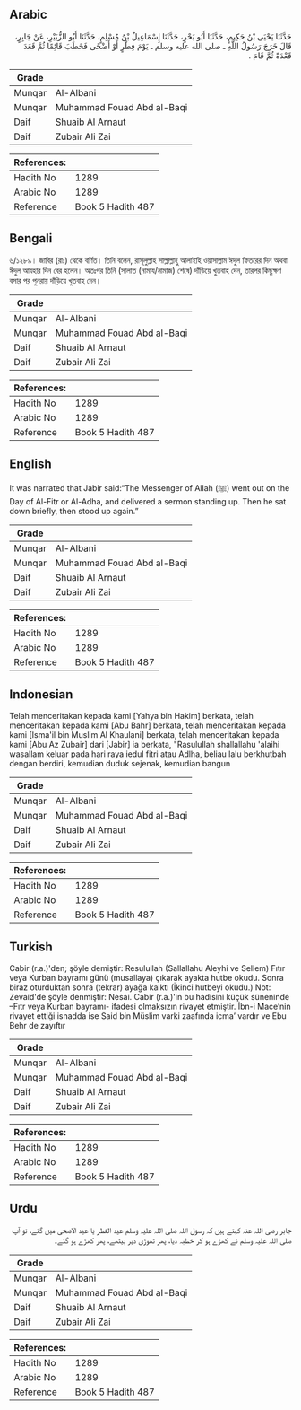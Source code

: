 ## Arabic


<div dir="rtl" lang="ar" style={{fontSize:'larger',backgroundColor:'#f8f9fa',padding:20}}>
حَدَّثَنَا يَحْيَى بْنُ حَكِيمٍ، حَدَّثَنَا أَبُو بَحْرٍ، حَدَّثَنَا إِسْمَاعِيلُ بْنُ مُسْلِمٍ، حَدَّثَنَا أَبُو الزُّبَيْرِ، عَنْ جَابِرٍ، قَالَ خَرَجَ رَسُولُ اللَّهِ ـ صلى الله عليه وسلم ـ يَوْمَ فِطْرٍ أَوْ أَضْحًى فَخَطَبَ قَائِمًا ثُمَّ قَعَدَ قَعْدَةً ثُمَّ قَامَ ‏.‏
</div>
<div style={{backgroundColor:'#f8f9fa',padding:20, marginBottom: 10}}><table> <thead> <tr> <th>Grade</th> <th></th> </tr> </thead> <tbody> <tr><td>Munqar</td><td>Al-Albani</td></tr><tr><td>Munqar</td><td>Muhammad Fouad Abd al-Baqi</td></tr><tr><td>Daif</td><td>Shuaib Al Arnaut</td></tr><tr><td>Daif</td><td>Zubair Ali Zai</td></tr></tbody></table><table> <thead> <tr> <th>References:</th> <th></th> </tr> </thead> <tbody><tr><td>Hadith No</td><td>1289</td></tr><tr><td>Arabic No</td><td>1289</td></tr><tr><td>Reference</td><td>Book 5 Hadith 487</td></tr></tbody></table></div>

## Bengali


<div dir="ltr" lang="bn" style={{fontSize:'larger',backgroundColor:'#f8f9fa',padding:20}}>
৬/১২৮৯। জাবির (রাঃ) থেকে বর্ণিত। তিনি বলেন, রাসূলুল্লাহ সাল্লাল্লাহু আলাইহি ওয়াসাল্লাম ঈদুল ফিতরের দিন অথবা ঈদুল আযহার দিন বের হলেন। অতঃপর তিনি (সালাত (নামায/নামাজ) শেষে) দাঁড়িয়ে খুতবাহ দেন, তারপর কিছুক্ষণ বসার পর পুনরায় দাঁড়িয়ে খুতবাহ দেন।
</div>
<div style={{backgroundColor:'#f8f9fa',padding:20, marginBottom: 10}}><table> <thead> <tr> <th>Grade</th> <th></th> </tr> </thead> <tbody> <tr><td>Munqar</td><td>Al-Albani</td></tr><tr><td>Munqar</td><td>Muhammad Fouad Abd al-Baqi</td></tr><tr><td>Daif</td><td>Shuaib Al Arnaut</td></tr><tr><td>Daif</td><td>Zubair Ali Zai</td></tr></tbody></table><table> <thead> <tr> <th>References:</th> <th></th> </tr> </thead> <tbody><tr><td>Hadith No</td><td>1289</td></tr><tr><td>Arabic No</td><td>1289</td></tr><tr><td>Reference</td><td>Book 5 Hadith 487</td></tr></tbody></table></div>

## English


<div dir="ltr" lang="en" style={{fontSize:'larger',backgroundColor:'#f8f9fa',padding:20}}>
It was narrated that Jabir said:“The Messenger of Allah (ﷺ) went out on the Day of Al-Fitr or Al-Adha, and delivered a sermon standing up. Then he sat down briefly, then stood up again.”
</div>
<div style={{backgroundColor:'#f8f9fa',padding:20, marginBottom: 10}}><table> <thead> <tr> <th>Grade</th> <th></th> </tr> </thead> <tbody> <tr><td>Munqar</td><td>Al-Albani</td></tr><tr><td>Munqar</td><td>Muhammad Fouad Abd al-Baqi</td></tr><tr><td>Daif</td><td>Shuaib Al Arnaut</td></tr><tr><td>Daif</td><td>Zubair Ali Zai</td></tr></tbody></table><table> <thead> <tr> <th>References:</th> <th></th> </tr> </thead> <tbody><tr><td>Hadith No</td><td>1289</td></tr><tr><td>Arabic No</td><td>1289</td></tr><tr><td>Reference</td><td>Book 5 Hadith 487</td></tr></tbody></table></div>

## Indonesian


<div dir="ltr" lang="id" style={{fontSize:'larger',backgroundColor:'#f8f9fa',padding:20}}>
Telah menceritakan kepada kami [Yahya bin Hakim] berkata, telah menceritakan kepada kami [Abu Bahr] berkata, telah menceritakan kepada kami [Isma'il bin Muslim Al Khaulani] berkata, telah menceritakan kepada kami [Abu Az Zubair] dari [Jabir] ia berkata, "Rasulullah shallallahu 'alaihi wasallam keluar pada hari raya iedul fitri atau Adlha, beliau lalu berkhutbah dengan berdiri, kemudian duduk sejenak, kemudian bangun
</div>
<div style={{backgroundColor:'#f8f9fa',padding:20, marginBottom: 10}}><table> <thead> <tr> <th>Grade</th> <th></th> </tr> </thead> <tbody> <tr><td>Munqar</td><td>Al-Albani</td></tr><tr><td>Munqar</td><td>Muhammad Fouad Abd al-Baqi</td></tr><tr><td>Daif</td><td>Shuaib Al Arnaut</td></tr><tr><td>Daif</td><td>Zubair Ali Zai</td></tr></tbody></table><table> <thead> <tr> <th>References:</th> <th></th> </tr> </thead> <tbody><tr><td>Hadith No</td><td>1289</td></tr><tr><td>Arabic No</td><td>1289</td></tr><tr><td>Reference</td><td>Book 5 Hadith 487</td></tr></tbody></table></div>

## Turkish


<div dir="ltr" lang="tr" style={{fontSize:'larger',backgroundColor:'#f8f9fa',padding:20}}>
Cabir (r.a.)'den; şöyle demiştir: Resulullah (Sallallahu Aleyhi ve Sellem) Fıtır veya Kurban bayramı günü (musallaya) çıkarak ayakta hutbe okudu. Sonra biraz oturduktan sonra (tekrar) ayağa kalktı (İkinci hutbeyi okudu.) Not: Zevaid'de şöyle denmiştir: Nesai. Cabir (r.a.)'in bu hadisini küçük süneninde –Fıtr veya Kurban bayramı- ifadesi olmaksızın rivayet etmiştir. İbn-i Mace’nin rivayet ettiği isnadda ise Said bin Müslim varki zaafında icma’ vardır ve Ebu Behr de zayıftır
</div>
<div style={{backgroundColor:'#f8f9fa',padding:20, marginBottom: 10}}><table> <thead> <tr> <th>Grade</th> <th></th> </tr> </thead> <tbody> <tr><td>Munqar</td><td>Al-Albani</td></tr><tr><td>Munqar</td><td>Muhammad Fouad Abd al-Baqi</td></tr><tr><td>Daif</td><td>Shuaib Al Arnaut</td></tr><tr><td>Daif</td><td>Zubair Ali Zai</td></tr></tbody></table><table> <thead> <tr> <th>References:</th> <th></th> </tr> </thead> <tbody><tr><td>Hadith No</td><td>1289</td></tr><tr><td>Arabic No</td><td>1289</td></tr><tr><td>Reference</td><td>Book 5 Hadith 487</td></tr></tbody></table></div>

## Urdu


<div dir="rtl" lang="ur" style={{fontSize:'larger',backgroundColor:'#f8f9fa',padding:20}}>
جابر رضی اللہ عنہ کہتے ہیں کہ رسول اللہ صلی اللہ علیہ وسلم عید الفطر یا عید الاضحی میں گئے، تو آپ صلی اللہ علیہ وسلم نے کھڑے ہو کر خطبہ دیا، پھر تھوڑی دیر بیٹھے، پھر کھڑے ہو گئے۔
</div>
<div style={{backgroundColor:'#f8f9fa',padding:20, marginBottom: 10}}><table> <thead> <tr> <th>Grade</th> <th></th> </tr> </thead> <tbody> <tr><td>Munqar</td><td>Al-Albani</td></tr><tr><td>Munqar</td><td>Muhammad Fouad Abd al-Baqi</td></tr><tr><td>Daif</td><td>Shuaib Al Arnaut</td></tr><tr><td>Daif</td><td>Zubair Ali Zai</td></tr></tbody></table><table> <thead> <tr> <th>References:</th> <th></th> </tr> </thead> <tbody><tr><td>Hadith No</td><td>1289</td></tr><tr><td>Arabic No</td><td>1289</td></tr><tr><td>Reference</td><td>Book 5 Hadith 487</td></tr></tbody></table></div>
